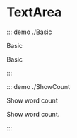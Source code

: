 # TextArea

::: demo ./Basic

Basic

Basic

:::

::: demo ./ShowCount

Show word count

Show word count.

:::

